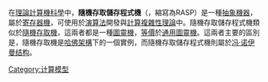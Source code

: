 在[[理論計算機科學|理論計算機科學]]中，'''隨機存取儲存程式機'''（{{lang-en|Random-access stored-program machine}}，縮寫為RASP）是一種[[抽象機器|抽象機器]]，屬於[[寄存器機|寄存器機]]，可使用於[[演算法|演算法]]開發與[[計算複雜性理論|計算複雜性理論]]中。隨機存取儲存程式機類似於[[隨機存取機|隨機存取機]]，這兩者都是一種[[圖靈機|圖靈機]]，[[圖靈完備性|等價]]於[[通用圖靈機|通用圖靈機]]。這兩者主要的區別是，隨機存取機是[[哈佛架構|哈佛架構]]下的一個實例，而隨機存取儲存程式機則屬於[[冯·诺伊曼结构|冯·诺伊曼结构]]。
{{计算机小作品}}
[[Category:计算模型|Category:计算模型]]